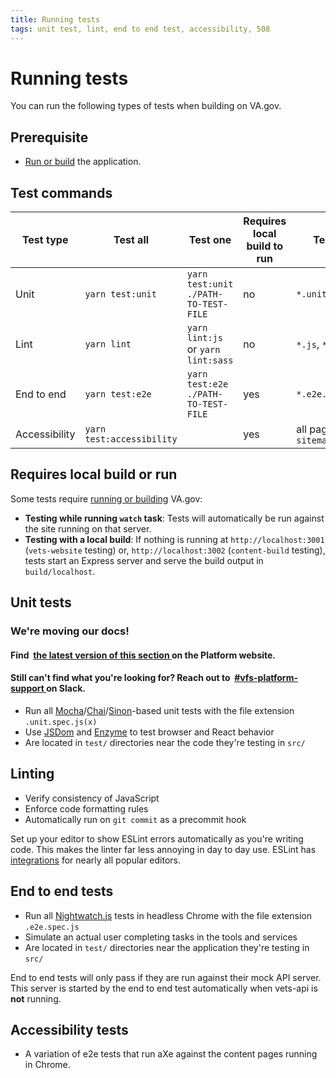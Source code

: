 ```yaml
---
title: Running tests
tags: unit test, lint, end to end test, accessibility, 508
---
```


# Running tests

You can run the following types of tests when building on VA.gov.

## Prerequisite

- [Run or build](/getting-started/common-tasks/run-build) the application.

## Test commands

| Test type     | Test all                  | Test one                             | Requires local build to run | Test target                | Modules used                                                                                                                                                           |
| ------------- | ------------------------- | ------------------------------------ | --------------------------- | -------------------------- | ---------------------------------------------------------------------------------------------------------------------------------------------------------------------- |
| Unit          | `yarn test:unit`          | `yarn test:unit ./PATH-TO-TEST-FILE` | no                          | `*.unit.spec.js(x)`        | [Mocha](https://mochajs.org/), [Chai](http://chaijs.com/), [Sinon](https://sinonjs.org/), [JSDom](https://github.com/jsdom/jsdom), [Enzyme](https://airbnb.io/enzyme/) |
| Lint          | `yarn lint`               | `yarn lint:js` or `yarn lint:sass`   | no                          | `*.js`, `*.scss`           | [ESLint](https://eslint.org/), [Prettier](https://prettier.io/), [sass-lint](https://github.com/sasstools/sass-lint)                                                   |
| End to end    | `yarn test:e2e`           | `yarn test:e2e ./PATH-TO-TEST-FILE`  | yes                         | `*.e2e.spec.js`            | [Nightwatch.js](http://nightwatchjs.org/)                                                                                                                              |
| Accessibility | `yarn test:accessibility` |                                      | yes                         | all pages in `sitemap.xml` | [Nightwatch.js](http://nightwatchjs.org/)                                                                                                                              |

## Requires local build or run

Some tests require [running or building](/getting-started/common-tasks/run-build) VA.gov:

- **Testing while running `watch` task**: Tests will automatically be run against the site running on that server.
- **Testing with a local build**: If nothing is running at `http://localhost:3001` (`vets-website` testing) or, `http://localhost:3002` (`content-build` testing), tests start an Express server and serve the build output in `build/localhost`.

## Unit tests

<div class="deprecation-message">
  <h3>We're moving our docs!</h3>

  <h4>
    Find 
    <a href="https://depo-platform-documentation.scrollhelp.site/developer-docs/Unit-tests.1836187655.html">
      the latest version of this section
    </a>
    on the Platform website.
  </h4>

  <h4>
    Still can't find what you're looking for? Reach out to 
    <a href="https://dsva.slack.com/archives/CBU0KDSB1">
      #vfs-platform-support
    </a>
    on Slack.
  </h4>
</div>

- Run all [Mocha](https://mochajs.org/)/[Chai](http://chaijs.com/)/[Sinon](https://sinonjs.org/)-based unit tests with the file extension `.unit.spec.js(x)`
- Use [JSDom](https://github.com/jsdom/jsdom) and [Enzyme](https://airbnb.io/enzyme/) to test browser and React behavior
- Are located in `test/` directories near the code they're testing in `src/`

## Linting

- Verify consistency of JavaScript
- Enforce code formatting rules
- Automatically run on `git commit` as a precommit hook

Set up your editor to show ESLint errors automatically as you're writing code. This makes the linter far less annoying in day to day use. ESLint has [integrations](https://eslint.org/docs/user-guide/integrations) for nearly all popular editors.

## End to end tests

- Run all [Nightwatch.js](http://nightwatchjs.org/) tests in headless Chrome with the file extension `.e2e.spec.js`
- Simulate an actual user completing tasks in the tools and services
- Are located in `test/` directories near the application they're testing in `src/`

End to end tests will only pass if they are run against their mock API server. This server is started by the end to end test automatically when vets-api is **not** running.

## Accessibility tests

- A variation of e2e tests that run aXe against the content pages running in Chrome.

